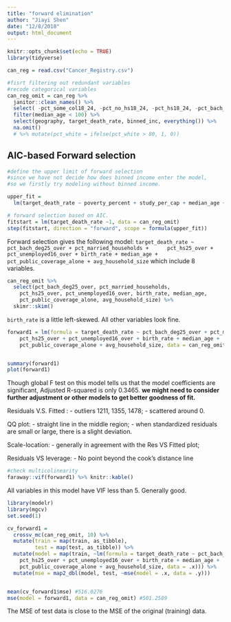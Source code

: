 ```yaml
---
title: "forward elimination"
author: "Jiayi Shen"
date: "12/8/2018"
output: html_document
---
```


```r
knitr::opts_chunk$set(echo = TRUE)
library(tidyverse)
```

```r
can_reg = read.csv("Cancer_Registry.csv")

#fisrt filtering out redundant variables 
#recode categorical variables 
can_reg_omit = can_reg %>% 
  janitor::clean_names() %>% 
  select( -pct_some_col18_24, -pct_no_hs18_24, -pct_hs18_24, -pct_bach_deg18_24, -avg_ann_count, -incidence_rate, -avg_deaths_per_year, -med_income, -pop_est2015, -median_age_male, -median_age_female, -percent_married, -pct_employed16_over, -pct_private_coverage, -pct_private_coverage_alone, -pct_emp_priv_coverage, -pct_public_coverage, -pct_black, -pct_asian, -pct_other_race) %>% 
  filter(median_age < 100) %>% 
  select(geography, target_death_rate, binned_inc, everything()) %>% 
  na.omit() 
  # %>% mutate(pct_white = ifelse(pct_white > 80, 1, 0))
```

## AIC-based Forward selection


```r
#define the upper limit of forward selection
#since we have not decide how does binned income enter the model, 
#so we firstly try modeling without binned income. 

upper_fit = 
  lm(target_death_rate ~ poverty_percent + study_per_cap + median_age + avg_household_size + pct_hs25_over + pct_bach_deg25_over + pct_unemployed16_over +pct_public_coverage_alone + pct_white + pct_married_households + birth_rate, data = can_reg_omit)

# forward selection based on AIC.
fitstart = lm(target_death_rate ~1, data = can_reg_omit)
step(fitstart, direction = "forward", scope = formula(upper_fit))
```

Forward selection gives the following model:
`target_death_rate ~ pct_bach_deg25_over + pct_married_households + 
    pct_hs25_over + pct_unemployed16_over + birth_rate + median_age + 
    pct_public_coverage_alone + avg_household_size`
which include 8 variables. 

```r
can_reg_omit %>% 
  select(pct_bach_deg25_over, pct_married_households, 
    pct_hs25_over, pct_unemployed16_over, birth_rate, median_age, 
    pct_public_coverage_alone, avg_household_size) %>% 
  skimr::skim()
```
`birth_rate` is a little left-skewed. All other variables look fine. 

```r
forward1 = lm(formula = target_death_rate ~ pct_bach_deg25_over + pct_married_households + 
    pct_hs25_over + pct_unemployed16_over + birth_rate + median_age + 
    pct_public_coverage_alone + avg_household_size, data = can_reg_omit)


summary(forward1)
plot(forward1)
```
Though global F test on this model tells us that the model coefficients are significant, Adjusted R-squared is only 0.3465. **we might need to consider further adjustment or other models to get better goodness of fit.**

Residuals V.S. Fitted : 
- outliers 1211, 1355, 1478;
- scattered around 0. 

QQ plot:
- straight line in the middle region;
- when standardized residuals are small or large, there is a slight deviation. 

Scale-location:
- generally in agreement with the Res VS Fitted plot; 

Residuals VS leverage:
- No point beyond the cook's distance line


```r
#check multicolinearity
faraway::vif(forward1) %>% knitr::kable()
```
All variables in this model have VIF less than 5. Generally good.


```r
library(modelr)
library(mgcv)
set.seed(1)

cv_forward1 = 
  crossv_mc(can_reg_omit, 10) %>% 
  mutate(train = map(train, as_tibble),
         test = map(test, as_tibble)) %>% 
  mutate(model = map(train, ~lm(formula = target_death_rate ~ pct_bach_deg25_over + pct_married_households + 
    pct_hs25_over + pct_unemployed16_over + birth_rate + median_age + 
    pct_public_coverage_alone + avg_household_size, data = .x))) %>% 
  mutate(mse = map2_dbl(model, test, ~mse(model = .x, data = .y)))


mean(cv_forward1$mse) #516.0276
mse(model = forward1, data = can_reg_omit) #501.2589
```

The MSE of test data is close to the MSE of the original (training) data.  
